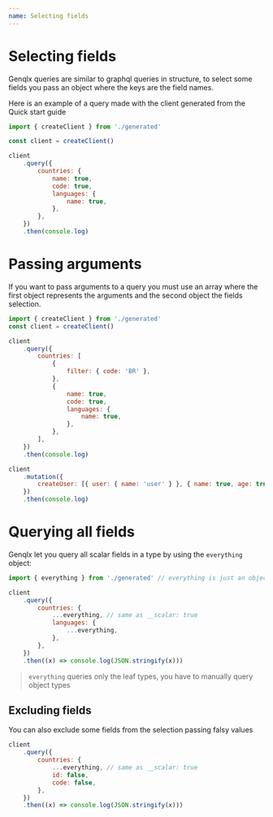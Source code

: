 ```yaml
---
name: Selecting fields
---
```


# Selecting fields

Genqlx queries are similar to graphql queries in structure, to select some fields you pass an object where the keys are the field names.

Here is an example of a query made with the client generated from the Quick start guide

```js
import { createClient } from './generated'

const client = createClient()

client
    .query({
        countries: {
            name: true,
            code: true,
            languages: {
                name: true,
            },
        },
    })
    .then(console.log)
```

# Passing arguments

If you want to pass arguments to a query you must use an array where the first object represents the arguments and the second object the fields selection.

```js
import { createClient } from './generated'
const client = createClient()

client
    .query({
        countries: [
            {
                filter: { code: 'BR' },
            },
            {
                name: true,
                code: true,
                languages: {
                    name: true,
                },
            },
        ],
    })
    .then(console.log)

client
    .mutation({
        createUser: [{ user: { name: 'user' } }, { name: true, age: true }],
    })
    .then(console.log)
```

# Querying all fields

Genqlx let you query all scalar fields in a type by using the `everything` object:

```js
import { everything } from './generated' // everything is just an object: const everything = { __scalar: true };

client
    .query({
        countries: {
            ...everything, // same as __scalar: true
            languages: {
                ...everything,
            },
        },
    })
    .then((x) => console.log(JSON.stringify(x)))
```

> `everything` queries only the leaf types, you have to manually query object types

## Excluding fields

You can also exclude some fields from the selection passing falsy values

```js
client
    .query({
        countries: {
            ...everything, // same as __scalar: true
            id: false,
            code: false,
        },
    })
    .then((x) => console.log(JSON.stringify(x)))
```
